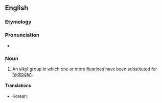 ==English==

===Etymology===
{{prefix|en|fluoro|alkyl}}

===Pronunciation===
* {{a|US}} {{IPA|floʊɹoʊˈælkɪl|lang=en}}

===Noun===
{{en-noun}}

# {{lb|en|organic chemistry}} An [[alkyl]] group in which one or more [[fluorines]] have been substituted for [[hydrogen]].

====Translations====
{{trans-top|alkyl group containing a fluorine}}
* Korean: {{t|ko|플루오로알킬}}
{{trans-mid}}
{{trans-bottom}}